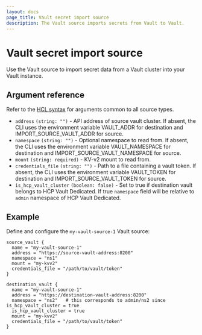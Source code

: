 ```yaml
---
layout: docs
page_title: Vault secret import source
description: The Vault source imports secrets from Vault to Vault.
---
```


# Vault secret import source

Use the Vault source to import secret data from a Vault cluster into your Vault instance.

## Argument reference

Refer to the [HCL syntax](/vault/docs/import#hcl-syntax-1) for arguments common to all source types.

- `address` `(string: "")` - API address of source vault cluster. If absent, the CLI uses the
environment variable VAULT_ADDR for destination and IMPORT_SOURCE_VAULT_ADDR for source.
- `namespace` `(string: "")` - Optional namespace to read from. If absent, the CLI uses the
environment variable VAULT_NAMESPACE for destination and IMPORT_SOURCE_VAULT_NAMESPACE for source.
- `mount` `(string: required)` - KV-v2 mount to read from.
- `credentials_file` `(string: "")` - Path to a file containing a vault token.  If absent, the CLI uses the
environment variable VAULT_TOKEN for destination and IMPORT_SOURCE_VAULT_TOKEN for source.
- `is_hcp_vault_cluster` `(boolean: false)` - Set to true if destination vault belongs to HCP Vault Dedicated. 
If true `namespace` field will be relative to `admin` namespace of HCP Vault Dedicated.


## Example

Define and configure the `my-vault-source-1` Vault source:

```hcl
source_vault {
  name = "my-vault-source-1"
  address = "https://source-vault-address:8200"
  namespace = "ns1"
  mount = "my-kvv2"
  credentials_file = "/path/to/vault/token"
}
```
```hcl
destination_vault {
  name = "my-vault-source-1"
  address = "https://destination-vault-address:8200"
  namespace = "ns2"   # this corresponds to admin/ns2 since is_hcp_vault_cluster = true
  is_hcp_vault_cluster = true
  mount = "my-kvv2"
  credentials_file = "/path/to/vault/token"
}
```